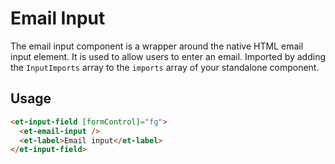 # Email Input

The email input component is a wrapper around the native HTML email input element. It is used to allow users to enter an email.
Imported by adding the `InputImports` array to the `imports` array of your standalone component.

## Usage

```html
<et-input-field [formControl]="fg">
  <et-email-input />
  <et-label>Email input</et-label>
</et-input-field>
```
